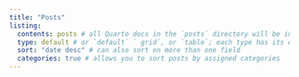 ```yaml
---
title: "Posts"
listing: 
  contents: posts # all Quarto docs in the `posts` directory will be included on your listing page
  type: default # or `default` ` grid`, or `table`; each type has its own set of yaml options to include
  sort: "date desc" # can also sort on more than one field
  categories: true # allows you to sort posts by assigned categories 
---
```

